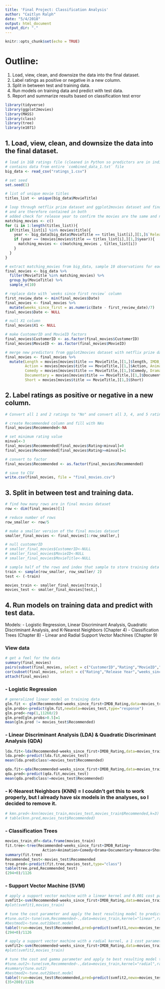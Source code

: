 ```yaml
---
title: 'Final Project: Classification Analysis'
author: "Caitlyn Ralph"
date: "5/4/2018"
output: html_document
output_dir: "."
---
```


```r
knitr::opts_chunk$set(echo = TRUE)
```

# Outline:
1. Load, view, clean, and downsize the data into the final dataset.
2. Label ratings as positive or negative in a new column.
3. Split in between test and training data.
4. Run models on training data and predict with test data.
5. Report and summarize results based on classification test error

```r
library(tidyverse)
library(ggplot2movies)
library(MASS)
library(class)
library(tree)
library(e1071)
```

## 1. Load, view, clean, and downsize the data into the final dataset.

```r

# load in 1GB ratings file (cleaned in Python so predictors are in individual columns)
# contains data from entire `combined_data_1.txt` file
big_data <- read_csv("ratings_1.csv")

# set seed
set.seed(1)

# list of unique movie titles
titles_list <- unique(big_data$MovieTitle)

# loop through netflix prize dataset and ggplot2movies dataset and find movie titles that match
# and are therefore contained in both
# added check for release year to confirm the movies are the same and not remakes
matching_movies <- c()
for (i in 1:length(titles_list)){
  if(titles_list[i] %in% movies$title){
    year <- big_data[big_data$MovieTitle == titles_list[i],][1,]$`Release Year`
    if (year == (movies[movies$title == titles_list[i],][1,]$year)){
      matching_movies <- c(matching_movies , titles_list[i])
    }
  }
}

# extract matching_movies from big_data, sample 10 observations for each movie, and store in new dataset
final_movies <- big_data %>%
  filter(MovieTitle %in% matching_movies) %>%
  group_by(MovieTitle) %>%
  sample_n(10)

# replace date with `weeks since first review` column
first_review_date <- min(final_movies$Date)
final_movies <- final_movies %>%
  mutate(weeks_since_first = as.numeric(Date - first_review_date)/7)
final_movies$Date <- NULL

# null X1 column
final_movies$X1 <- NULL

# make CustomerID and MovieID factors
final_movies$CustomerID <- as.factor(final_movies$CustomerID)
final_movies$MovieID <- as.factor(final_movies$MovieID)

# merge new predictors from ggplot2movies dataset with netflix prize dataset
final_movies <- final_movies %>%
  mutate(Length = movies[movies$title == MovieTitle,][1,]$length, IMDB_Rating = movies[movies$title == MovieTitle,][1,]$rating,
         Action = movies[movies$title == MovieTitle,][1,]$Action, Animation = movies[movies$title == MovieTitle,][1,]$Animation,
         Comedy = movies[movies$title == MovieTitle,][1,]$Comedy, Drama = movies[movies$title == MovieTitle,][1,]$Drama,
         Documentary = movies[movies$title == MovieTitle,][1,]$Documentary, Romance = movies[movies$title == MovieTitle,][1,]$Romance,
         Short = movies[movies$title == MovieTitle,][1,]$Short)
```

## 2. Label ratings as positive or negative in a new column.

```r

# Convert all 1 and 2 ratings to "No" and convert all 3, 4, and 5 ratings to "Yes" in new Recommended column.

# create Recommended column and fill with NAs
final_movies$Recommended<-NA

# set minimum rating value
minval<-3
final_movies$Recommended[final_movies$Rating<minval]=0
final_movies$Recommended[final_movies$Rating>=minval]=1

# convert to factor
final_movies$Recommended <- as.factor(final_movies$Recommended)

# save to CSV
write.csv(final_movies, file = "final_movies.csv")
```

## 3. Split in between test and training data.

```r

# find how many rows are in final movies dataset
row <- dim(final_movies)[1]

# reduce number of rows
row_smaller <- row/5

# make a smaller version of the final movies dataset
smaller_final_movies <- final_movies[1:row_smaller,]

# null customerID 
# smaller_final_movies$CustomerID<-NULL
# smaller_final_movies$MovieID<-NULL
# smaller_final_movies$MovieTitle<-NULL

# sample half of the rows and index that sample to store training data and test data
train <- sample(row_smaller, row_smaller/ 2)
test <- (-train)

movies_train <- smaller_final_movies[train,]
movies_test <- smaller_final_movies[test,]
```

## 4. Run models on training data and predict with test data.

Models:
- Logistic Regression, Linear Discriminant Analysis, Quadratic Discriminant Analysis, and K-Nearest Neighbors (Chapter 4)
- Classification Trees (Chapter 8)
- Linear and Radial Support Vector Machines (Chapter 9)

### View data

```r

# get a feel for the data
summary(final_movies)
pairs(subset(final_movies, select = c("CustomerID","Rating","MovieID","Release Year","weeks_since_first","Length","IMDB_Rating","Recommended")))
cor(subset(final_movies, select = c("Rating","Release Year","weeks_since_first","Length","IMDB_Rating","Action","Animation","Comedy","Drama","Documentary","Romance","Short")))
attach(final_movies)
```

### - Logistic Regression

```r

# generalized linear model on training data
glm.fit <- glm(Recommended~weeks_since_first+IMDB_Rating,data=movies_train,family=binomial)
glm.probs<-predict(glm.fit,newdata=movies_test,type="response")
glm.pred<-rep(1,11260/2)
glm.pred[glm.probs>0.5]=1
mean(glm.pred != movies_test$Recommended)
```

### - Linear Discriminant Analysis (LDA) & Quadratic Discriminant Analysis (QDA)

```r
lda.fit<-lda(Recommended~weeks_since_first+IMDB_Rating,data=movies_train)
lda.pred<-predict(lda.fit,movies_test)
mean(lda.pred$class!=movies_test$Recommended)
```

```r
qda.fit<-qda(Recommended~weeks_since_first+IMDB_Rating,data=movies_train)
qda.pred<-predict(qda.fit,movies_test)
mean(qda.pred$class!=movies_test$Recommended)
```

### - K-Nearest Neighbors (KNN) = I couldn't get this to work properly, but I already have six models in the analyses, so I decided to remove it.

```r

# kmn.pred<-knn(movies_train,movies_test,movies_train$Recommended,k=3)
# table(knn.pred,movies_test$Recommended)
```

### - Classification Trees

```r
movies_train_df<-data.frame(movies_train)
fit.tree<-tree(Recommended~weeks_since_first+IMDB_Rating+
                 Action+Animation+Comedy+Drama+Documentary+Romance+Short,data=movies_train_df)
summary(fit.tree)
Recommended_test<-movies_test$Recommended
tree.pred<-predict(fit.tree,movies_test,type="class")
table(tree.pred,Recommended_test)
(294+0)/1126
```

### - Support Vector Machine (SVM)

```r

# apply a support vector machine with a linear kernel and 0.001 cost parameter, and then view
svmfit1<-svm(Recommended~weeks_since_first+IMDB_Rating,data=movies_train,kernel="linear",cost=0.001,scale=FALSE)
#plot(svmfit1,movies_train)

# tune the cost parameter and apply the best resulting model to predict the test data
#tune.out1<-tune(svm,Recommended~.,data=movies_train,kernel="linear",ranges=list(cost=c(0.001,0.01,0.1,1,5,10,100)))
#bestmod1<-tune.out1$best.model
table(true=movies_test$Recommended,pred=predict(svmfit1,newx=movies_test))
(294+0)/1126

# apply a support vector machine with a radial kernel, a 1 cost parameter, and a 1 gamma paramter, and then view
svmfit2<-svm(Recommended~weeks_since_first+IMDB_Rating,data=movies_train,kernel="radial",gamma=1,cost=1)
#plot(svmfit2,movies_train)

# tune the cost and gamma parameter and apply te best resulting model to predict the test data
#tune.out2<-tune(svm,Recommended~.,data=movies_train,kernel="radial",ranges=list(cost=c(0.1,1,10,100,1000),gamma=c(0.5,1,2,3,4)))
#summary(tune.out2)
#bestmod2<-tune.out2$best.model
table(true=movies_test$Recommended,pred=predict(svmfit2,newx=movies_test))
(35+280)/1126
```